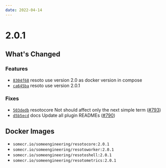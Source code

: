 ```yaml
---
date: 2022-04-14
---
```


# 2.0.1

## What's Changed

### Features

- [`8304f68`](https://github.com/someengineering/resoto/commit/8304f68) <span class="badge badge--secondary">resoto</span> use version 2.0 as docker version in compose
- [`ca645ba`](https://github.com/someengineering/resoto/commit/ca645ba) <span class="badge badge--secondary">resoto</span> use version 2.0.1

### Fixes

- [`503dedb`](https://github.com/someengineering/resoto/commit/503dedb) <span class="badge badge--secondary">resotocore</span> Not should affect only the next simple term ([#793](https://github.com/someengineering/resoto/pull/793))
- [`d5b5ecd`](https://github.com/someengineering/resoto/commit/d5b5ecd) <span class="badge badge--secondary">docs</span> Update all plugin READMEs ([#790](https://github.com/someengineering/resoto/pull/790))

<!--truncate-->

## Docker Images

- `somecr.io/someengineering/resotocore:2.0.1`
- `somecr.io/someengineering/resotoworker:2.0.1`
- `somecr.io/someengineering/resotoshell:2.0.1`
- `somecr.io/someengineering/resotometrics:2.0.1`
